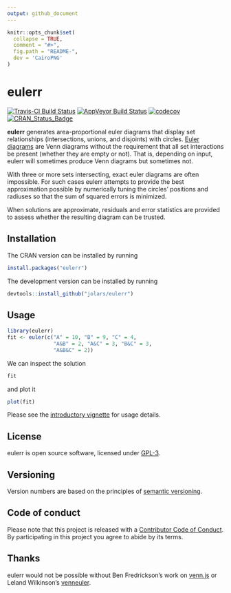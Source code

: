 ```yaml
---
output: github_document
---
```


<!-- README.md is generated from README.Rmd. Please edit that file -->

```r
knitr::opts_chunk$set(
  collapse = TRUE,
  comment = "#>",
  fig.path = "README-",
  dev = 'CairoPNG'
)
```

# eulerr

[![Travis-CI Build Status](https://travis-ci.org/jolars/eulerr.svg?branch=master)](https://travis-ci.org/jolars/eulerr)
[![AppVeyor Build Status](https://ci.appveyor.com/api/projects/status/github/jolars/eulerr?branch=master&svg=true)](https://ci.appveyor.com/project/jolars/eulerr)
[![codecov](https://codecov.io/gh/jolars/eulerr/branch/master/graph/badge.svg)](https://codecov.io/gh/jolars/eulerr)
[![CRAN_Status_Badge](http://www.r-pkg.org/badges/version/eulerr)](https://cran.r-project.org/package=eulerr)

**eulerr** generates area-proportional euler diagrams that display set
relationships (intersections, unions, and disjoints) with circles.
[Euler diagrams](https://en.wikipedia.org/wiki/Euler_diagram) are Venn
diagrams without the requirement that all set interactions be present (whether
they are empty or not). That is, depending on input, eulerr will sometimes
produce Venn diagrams but sometimes not.

With three or more sets intersecting, exact euler diagrams are often
impossible. For such cases eulerr attempts to provide the best
approximation possible by numerically tuning the circles' positions and radiuses
so that the sum of squared errors is minimized.

When solutions are approximate, residuals and error statistics are provided
to assess whether the resulting diagram can be trusted.

## Installation

The CRAN version can be installed by running

```r
install.packages("eulerr")
```

The development version can be installed by running

```r
devtools::install_github("jolars/eulerr")
```

## Usage

```r
library(eulerr)
fit <- euler(c("A" = 10, "B" = 9, "C" = 4,
               "A&B" = 2, "A&C" = 3, "B&C" = 3,
               "A&B&C" = 2))
```

We can inspect the solution

```r
fit
```

and plot it

```r
plot(fit)
```

Please see the [introductory vignette](https://CRAN.R-project.org/package=eulerr/vignettes/introduction.html)
for usage details.

## License

eulerr is open source software, licensed under [GPL-3](LICENSE).

## Versioning

Version numbers are based on the principles of
[semantic versioning](http://semver.org).

## Code of conduct

Please note that this project is released with a
[Contributor Code of Conduct](CONDUCT.md). By participating in this project you
agree to abide by its terms.

## Thanks

eulerr would not be possible without Ben Fredrickson's work on
[venn.js](http://www.benfrederickson.com) or Leland Wilkinson's
[venneuler](https://cran.r-project.org/package=venneuler).
